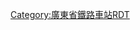 {{BS-map
|title=惠州南站站区配线图
|inline = 1
|map=
[[厦深铁路]]往[[厦门北站|厦门北]]! !CONTg\CONTg
\\\\\\STRg\STRf\\\\\\ENDEa
\\\\\\STR\STR\\\ENDEa!~HUBrg-R\ENDEa!~HUBlg-L\\STR
\\\\\\STR\STR\\\STR!~HUBlf-R\STR!~HUBrf-L\\STR~~[[惠州南探伤工区]]
\\\\\\STR\STR\\\STR\STR\ENDEa\STR
\\\\\\STR\STR\\\STR!~STRc2\STR3!~STRc2\STR3!~STRc2\STR3
\\\\\\ABZg2\STR!~STRc3\\\ABZg+1!~STRc2\STR3+1!~STRc24\STR3+1!~STRc4\STRc4
\\\\\STR!~STRc1\ABZg+4\\\ABZg+1\STR+1!~STRc4\STRc4
\\\\RP4w!~hSTRae(r)\RP4e!~hSTRae(l)\RP4q\RP4q\RP4w!~hSTRae(r)!~STRc2\RP4e!~lhSTRae(l)!~STR3~~惠州南站联络线
\\\\STR\STR\\STRc2\ABZ3+1g\STRc4
\\\STR!~STRc2\ABZg3\\STR+1\STRc4
\\ABZg+1\STR!~STRc4\\STR
\\STR\ABZg2\STRc3\STR
\\STR\STR!~STRc1\STR+4\STR
\STRc2\ABZg3\STR\STR\STR
\\STR+1\STR!~STRc4\STR\STR\ABZg2\STRc3
\\STR\STR\STR\STR\STR!~STRc1\STR+4
\\STR\STR\STR\ABZg2\STR!~STRc3\ENDEe
\STR\STR\STR\STR!~STRc1\ABZg+4
STRc2\ABZg3\STR\STR\STR+BSl\STR+BSr
STR+1\STRc4!~STR\STR\STR\STR+BSl\STR+BSr
STRc2\ABZg3!~STR+BSl\STR+BSr\STR\STR\STR+BSl\STR+BSr\
STR+1\STRc4!~STR+BSl\STR+BSr\STR\STR\STR+BSl\STR+BSr\
STR+BSr\STR+BSl\STR+BSr\STR\STR\STR+BSl\STR+BSr!~GIPl\~~[[亚公顶]]
STR+BSr!~num1r\STR+BSl\STR+BSr\STR\STR\STR+BSl\STR+BSr\~~1站台
STR+BSr\STR+BSl!~num2l\STR+BSr\STR\STR\STR+BSl\STR+BSr\~~2站台
STR+BSr\STR+BSl\STR+BSr!~num3r\STRg\STRf\STR+BSl\STR+BSr\~~3站台
STR+BSr\STR+BSl\STR+BSr\STR\STR\STR+BSl!~num4l\STR+BSr\~~4站台
STR+BSr\STR+BSl\STR+BSr\STR\STR\STR+BSl\STR+BSr!~num5r\~~5站台
STR+BSr\STR+BSl\STR+BSr\STR\STR\STR+BSl\STR+BSr!~GIPl\~~亚公顶
STR2\STRc3!~STR+BSl\STR+BSr\STR\STR\STR+BSl\STR+BSr\
STRc1\ABZg+4!~STR+BSl\STR+BSr\STR\STR\STR+BSl\STR+BSr\
STR2\STRc3!~STR\STR\STR\STR+BSl\STR+BSr
STRc1\ABZg+4\STR\STR\STR+BSl\STR+BSr
\STR2\STRc3!~STR\STR\STR!~STRc2\STR3
\STRc1\ABZg+4\STR\ABZg+1\STRc4
\STR\STR\STR
\STR\STR!~STRc2\STR3
\STR\ABZg+1\STRc4
ABZg2\STR!~STRc3
STR!~STRc1\ABZg+4
STRg\STRf
CONTf\CONTf~~[[厦深铁路]]往[[深圳北站|深圳北]]
}}
<noinclude>
{{Rdt intro|[[惠州南站]]}}
[[Category:廣東省鐵路車站RDT]]